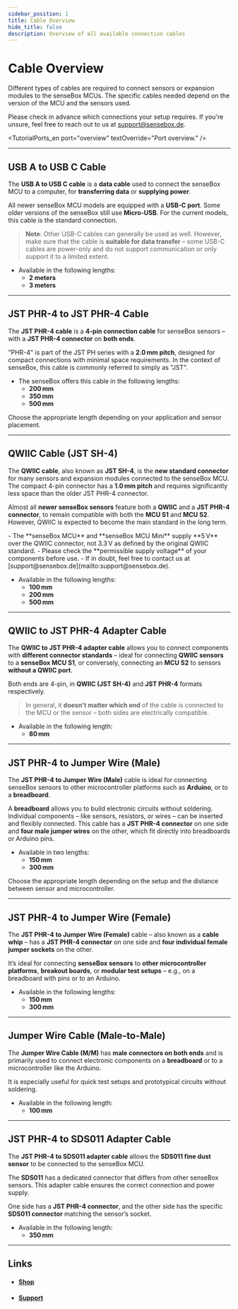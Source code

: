 ---
sidebar_position: 1
title: Cable Overview
hide_title: false
description: Overview of all available connection cables
---


# Cable Overview

Different types of cables are required to connect sensors or expansion modules to the senseBox MCUs. The specific cables needed depend on the version of the MCU and the sensors used.

Please check in advance which connections your setup requires. If you're unsure, feel free to reach out to us at [support@sensebox.de](mailto:support@sensebox.de).

<TutorialPorts_en
  port="overview"
  textOverride="Port overview."
/>

---

## USB A to USB C Cable

The **USB A to USB C cable** is a **data cable** used to connect the senseBox MCU to a computer, for **transferring data** or **supplying power**.

All newer senseBox MCU models are equipped with a **USB-C port**. Some older versions of the senseBox still use **Micro-USB**.
For the current models, this cable is the standard connection.

> **Note**: Other USB-C cables can generally be used as well. However, make sure that the cable is **suitable for data transfer** – some USB-C cables are power-only and do not support communication or only support it to a limited extent.

- Available in the following lengths:
  - **2 meters**
  - **3 meters**

<ImageWithText src={usbACable} alt="USB A to USB C Cable" title="USB A to USB C Cable" />

---

## JST PHR-4 to JST PHR-4 Cable

The **JST PHR-4 cable** is a **4-pin connection cable** for senseBox sensors – with a **JST PHR-4 connector** on **both ends**.

"PHR-4" is part of the JST PH series with a **2.0 mm pitch**, designed for compact connections with minimal space requirements. In the context of senseBox, this cable is commonly referred to simply as "JST".

- The senseBox offers this cable in the following lengths:
  - **200 mm**
  - **350 mm**
  - **500 mm**

Choose the appropriate length depending on your application and sensor placement.

<ImageWithText src={jstPhr4Cable} alt="JST PHR-4 Cable" title="JST PHR-4 Cable" />

---

## QWIIC Cable (JST SH-4)

The **QWIIC cable**, also known as **JST SH-4**, is the **new standard connector** for many sensors and expansion modules connected to the senseBox MCU. The compact 4-pin connector has a **1.0 mm pitch** and requires significantly less space than the older JST PHR-4 connector.

Almost all **newer senseBox sensors** feature both a **QWIIC** and a **JST PHR-4 connector**, to remain compatible with both the **MCU S1** and **MCU S2**. However, QWIIC is expected to become the main standard in the long term.

<Admonition type="warning" title="Important Note on Supply Voltage" className="text-left">
<p>
- The **senseBox MCU** and **senseBox MCU Mini** supply **5 V** over the QWIIC connector, not 3.3 V as defined by the original QWIIC standard.
- Please check the **permissible supply voltage** of your components before use.
- If in doubt, feel free to contact us at [support@sensebox.de](mailto:support@sensebox.de).
</p>
</Admonition>

- Available in the following lengths:
  - **100 mm**
  - **200 mm**
  - **500 mm**

<ImageWithText src={qwiicCable} alt="QWIIC Cable (JST SH-4)" title="QWIIC Cable (JST SH-4)" />

---

## QWIIC to JST PHR-4 Adapter Cable

The **QWIIC to JST PHR-4 adapter cable** allows you to connect components with **different connector standards** – ideal for connecting **QWIIC sensors** to a **senseBox MCU S1**, or conversely, connecting an **MCU S2** to sensors **without a QWIIC port**.

Both ends are 4-pin, in **QWIIC (JST SH-4)** and **JST PHR-4** formats respectively.

> In general, it **doesn't matter which end** of the cable is connected to the MCU or the sensor – both sides are electrically compatible.

- Available in the following length:
  - **80 mm**

<ImageWithText src={qwiicToJstPhr4} alt="QWIIC to JST PHR-4 Adapter Cable" title="QWIIC to JST PHR-4 Adapter Cable" />

---

## JST PHR-4 to Jumper Wire (Male)

The **JST PHR-4 to Jumper Wire (Male)** cable is ideal for connecting senseBox sensors to other microcontroller platforms such as **Arduino**, or to a **breadboard**.

A **breadboard** allows you to build electronic circuits without soldering. Individual components – like sensors, resistors, or wires – can be inserted and flexibly connected.
This cable has a **JST PHR-4 connector** on one side and **four male jumper wires** on the other, which fit directly into breadboards or Arduino pins.

- Available in two lengths:
  - **150 mm**
  - **300 mm**

Choose the appropriate length depending on the setup and the distance between sensor and microcontroller.

<ImageWithText src={jstPhr4ToJumperMale} alt="JST PHR-4 to Jumper Wire (Male)" title="JST PHR-4 to Jumper Wire (Male)" />

---

## JST PHR-4 to Jumper Wire (Female)

The **JST PHR-4 to Jumper Wire (Female)** cable – also known as a **cable whip** – has a **JST PHR-4 connector** on one side and **four individual female jumper sockets** on the other.

It’s ideal for connecting **senseBox sensors** to **other microcontroller platforms**, **breakout boards**, or **modular test setups** – e.g., on a breadboard with pins or to an Arduino.

- Available in the following lengths:
  - **150 mm**
  - **300 mm**

<ImageWithText src={jstPhr4ToJumperFemale} alt="JST PHR-4 to Jumper Wire (Female)" title="JST PHR-4 to Jumper Wire (Female)" />

---

## Jumper Wire Cable (Male-to-Male)

The **Jumper Wire Cable (M/M)** has **male connectors on both ends** and is primarily used to connect electronic components on a **breadboard** or to a microcontroller like the Arduino.

It is especially useful for quick test setups and prototypical circuits without soldering.

- Available in the following length:
  - **100 mm**

<ImageWithText src={jumperWireMM} alt="Jumper Wire Cable (M/M)" title="Jumper Wire Cable (M/M)" />

---

## JST PHR-4 to SDS011 Adapter Cable

The **JST PHR-4 to SDS011 adapter cable** allows the **SDS011 fine dust sensor** to be connected to the senseBox MCU.

The **SDS011** has a dedicated connector that differs from other senseBox sensors. This adapter cable ensures the correct connection and power supply.

One side has a **JST PHR-4 connector**, and the other side has the specific **SDS011 connector** matching the sensor’s socket.

- Available in the following length:
  - **350 mm**

<ImageWithText src={jstToSds011} alt="JST PHR-4 to SDS011 Adapter Cable" title="JST PHR-4 to SDS011 Adapter Cable" />

---

## Links

- #### [Shop](https://sensebox.kaufen/parts/zubehor)
- #### [Support](mailto:support@sensebox.de)
